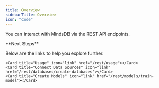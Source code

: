 ```yaml
---
title: Overview
sidebarTitle: Overview
icon: "code"
---
```


You can interact with MindsDB via the REST API endpoints.

<Info>
**Next Steps**

Below are the links to help you explore further.

<CardGroup cols={3}>

    <Card title="Usage" icon="link" href="/rest/usage"></Card>
    <Card title="Connect Data Sources" icon="link" href="/rest/databases/create-databases"></Card>
    <Card title="Create Models" icon="link" href="/rest/models/train-model"></Card>

</CardGroup>

</Info>
